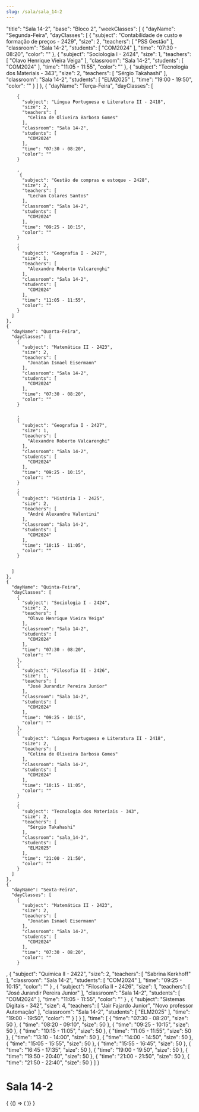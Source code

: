```yaml
---
slug: /sala/sala_14-2
---
```


  "title": "Sala 14-2",
  "base": "Bloco 2",
  "weekClasses": [
    {
      "dayName": "Segunda-Feira",
      "dayClasses": [
        {
          "subject": "Contabilidade de custo e formação de preços - 2429",
          "size": 2,
          "teachers": [
            "PSS Gestão"
          ],
          "classroom": "Sala 14-2",
          "students": [
            "COM2024"
          ],
          "time": "07:30 - 08:20",
          "color": ""
        },
        {
          "subject": "Sociologia I - 2424",
          "size": 1,
          "teachers": [
            "Olavo Henrique Vieira Veiga"
          ],
          "classroom": "Sala 14-2",
          "students": [
            "COM2024"
          ],
          "time": "11:05 - 11:55",
          "color": ""
        },
        {
          "subject": "Tecnologia dos Materiais - 343",
          "size": 2,
          "teachers": [
            "Sérgio Takahashi"
          ],
          "classroom": "Sala 14-2",
          "students": [
            "ELM2025"
          ],
          "time": "19:00 - 19:50",
          "color": ""
        }
      ]
    },
    {
      "dayName": "Terça-Feira",
      "dayClasses": [
       
        {
          "subject": "Língua Portuguesa e Literatura II - 2418",
          "size": 2,
          "teachers": [
            "Celina de Oliveira Barbosa Gomes"
          ],
          "classroom": "Sala 14-2",
          "students": [
            "COM2024"
          ],
          "time": "07:30 - 08:20",
          "color": ""
        }
        
        ,
         {
          "subject": "Gestão de compras e estoque - 2428",
          "size": 2,
          "teachers": [
            "Lechan Colares Santos"
          ],
          "classroom": "Sala 14-2",
          "students": [
            "COM2024"
          ],
          "time": "09:25 - 10:15",
          "color": ""
        }
        ,
        {
          "subject": "Geografia I - 2427",
          "size": 1,
          "teachers": [
            "Alexandre Roberto Valcarenghi"
          ],
          "classroom": "Sala 14-2",
          "students": [
            "COM2024"
          ],
          "time": "11:05 - 11:55",
          "color": ""
        }
      ]
    },
    {
      "dayName": "Quarta-Feira",
      "dayClasses": [
        {
          "subject": "Matemática II - 2423",
          "size": 2,
          "teachers": [
            "Jonatan Ismael Eisermann"
          ],
          "classroom": "Sala 14-2",
          "students": [
            "COM2024"
          ],
          "time": "07:30 - 08:20",
          "color": ""
        }
        
        ,
        {
          "subject": "Geografia I - 2427",
          "size": 1,
          "teachers": [
            "Alexandre Roberto Valcarenghi"
          ],
          "classroom": "Sala 14-2",
          "students": [
            "COM2024"
          ],
          "time": "09:25 - 10:15",
          "color": ""
        }
        ,
        {
          "subject": "História I - 2425",
          "size": 2,
          "teachers": [
            "André Alexandre Valentini"
          ],
          "classroom": "Sala 14-2",
          "students": [
            "COM2024"
          ],
          "time": "10:15 - 11:05",
          "color": ""
        }
        
        
      ]
    },
    {
      "dayName": "Quinta-Feira",
      "dayClasses": [
        {
          "subject": "Sociologia I - 2424",
          "size": 2,
          "teachers": [
            "Olavo Henrique Vieira Veiga"
          ],
          "classroom": "Sala 14-2",
          "students": [
            "COM2024"
          ],
          "time": "07:30 - 08:20",
          "color": ""
        },
        {
          "subject": "Filosofia II - 2426",
          "size": 1,
          "teachers": [
            "José Jurandir Pereira Junior"
          ],
          "classroom": "Sala 14-2",
          "students": [
            "COM2024"
          ],
          "time": "09:25 - 10:15",
          "color": ""
        },
        {
          "subject": "Língua Portuguesa e Literatura II - 2418",
          "size": 2,
          "teachers": [
            "Celina de Oliveira Barbosa Gomes"
          ],
          "classroom": "Sala 14-2",
          "students": [
            "COM2024"
          ],
          "time": "10:15 - 11:05",
          "color": ""
        }
        ,
        {
          "subject": "Tecnologia dos Materiais - 343",
          "size": 2,
          "teachers": [
            "Sérgio Takahashi"
          ],
          "classroom": "sala_14-2",
          "students": [
            "ELM2025"
          ],
          "time": "21:00 - 21:50",
          "color": ""
        }
      ]
    },
    {
      "dayName": "Sexta-Feira",
      "dayClasses": [
        {
          "subject": "Matemática II - 2423",
          "size": 2,
          "teachers": [
            "Jonatan Ismael Eisermann"
          ],
          "classroom": "Sala 14-2",
          "students": [
            "COM2024"
          ],
          "time": "07:30 - 08:20",
          "color": ""
        }
,
        {
          "subject": "Química II - 2422",
          "size": 2,
          "teachers": [
            "Sabrina Kerkhoff"
          ],
          "classroom": "Sala 14-2",
          "students": [
            "COM2024"
          ],
          "time": "09:25 - 10:15",
          "color": ""
        }
        ,
        {
          "subject": "Filosofia II - 2426",
          "size": 1,
          "teachers": [
            "José Jurandir Pereira Junior"
          ],
          "classroom": "Sala 14-2",
          "students": [
            "COM2024"
          ],
          "time": "11:05 - 11:55",
          "color": ""
        }
        ,
        {
          "subject": "Sistemas Digitais - 342",
          "size": 4,
          "teachers": [
            "Jair Fajardo Junior",
            "Novo professor Automação"
          ],
          "classroom": "Sala 14-2",
          "students": [
            "ELM2025"
          ],
          "time": "19:00 - 19:50",
          "color": ""
        }
      ]
    }
  ],
  "time": [
    {
      "time": "07:30 - 08:20",
      "size": 50
    },
    {
      "time": "08:20 - 09:10",
      "size": 50
    },
    {
      "time": "09:25 - 10:15",
      "size": 50
    },
    {
      "time": "10:15 - 11:05",
      "size": 50
    },
    {
      "time": "11:05 - 11:55",
      "size": 50
    },
    {
      "time": "13:10 - 14:00",
      "size": 50
    },
    {
      "time": "14:00 - 14:50",
      "size": 50
    },
    {
      "time": "15:05 - 15:55",
      "size": 50
    },
    {
      "time": "15:55 - 16:45",
      "size": 50
    },
    {
      "time": "16:45 - 17:35",
      "size": 50
    },
    {
      "time": "19:00 - 19:50",
      "size": 50
    },
    {
      "time": "19:50 - 20:40",
      "size": 50
    },
    {
      "time": "21:00 - 21:50",
      "size": 50
    },
    {
      "time": "21:50 - 22:40",
      "size": 50
    }
  ]
}

# Sala 14-2

<div>
  {
    <BrowserOnly>
      {() => (
        <Grid
          title={data.title}
          weekClasses={data.weekClasses}
          time={data.time}
        />
      )}
    </BrowserOnly>
  }
</div>
